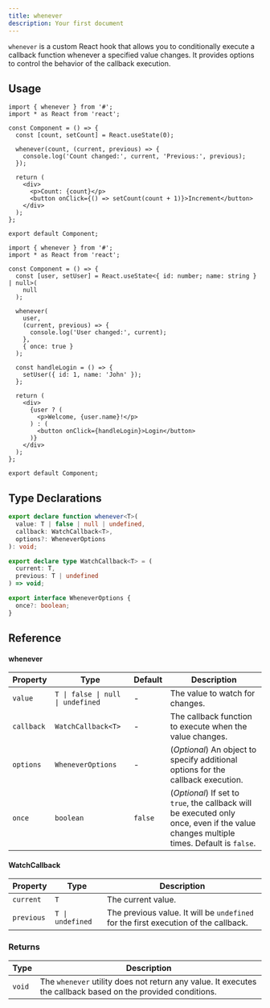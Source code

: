 ```yaml
---
title: whenever
description: Your first document
---
```


`whenever` is a custom React hook that allows you to conditionally execute a callback function whenever a specified value changes. It provides options to control the behavior of the callback execution.

## Usage

```tsx
import { whenever } from '#';
import * as React from 'react';

const Component = () => {
  const [count, setCount] = React.useState(0);

  whenever(count, (current, previous) => {
    console.log('Count changed:', current, 'Previous:', previous);
  });

  return (
    <div>
      <p>Count: {count}</p>
      <button onClick={() => setCount(count + 1)}>Increment</button>
    </div>
  );
};

export default Component;
```

```tsx
import { whenever } from '#';
import * as React from 'react';

const Component = () => {
  const [user, setUser] = React.useState<{ id: number; name: string } | null>(
    null
  );

  whenever(
    user,
    (current, previous) => {
      console.log('User changed:', current);
    },
    { once: true }
  );

  const handleLogin = () => {
    setUser({ id: 1, name: 'John' });
  };

  return (
    <div>
      {user ? (
        <p>Welcome, {user.name}!</p>
      ) : (
        <button onClick={handleLogin}>Login</button>
      )}
    </div>
  );
};

export default Component;
```

## Type Declarations

```ts
export declare function whenever<T>(
  value: T | false | null | undefined,
  callback: WatchCallback<T>,
  options?: WheneverOptions
): void;

export declare type WatchCallback<T> = (
  current: T,
  previous: T | undefined
) => void;

export interface WheneverOptions {
  once?: boolean;
}
```

## Reference

#### whenever

| Property   | Type                              | Default | Description                                                                                                                           |
| ---------- | --------------------------------- | ------- | ------------------------------------------------------------------------------------------------------------------------------------- |
| `value`    | `T \| false \| null \| undefined` | -       | The value to watch for changes.                                                                                                       |
| `callback` | `WatchCallback<T>`                | -       | The callback function to execute when the value changes.                                                                              |
| `options`  | `WheneverOptions`                 | -       | (_Optional_) An object to specify additional options for the callback execution.                                                      |
| `once`     | `boolean`                         | `false` | (_Optional_) If set to `true`, the callback will be executed only once, even if the value changes multiple times. Default is `false`. |

#### WatchCallback

| Property   | Type             | Description                                                                         |
| ---------- | ---------------- | ----------------------------------------------------------------------------------- |
| `current`  | `T`              | The current value.                                                                  |
| `previous` | `T \| undefined` | The previous value. It will be `undefined` for the first execution of the callback. |

### Returns

| Type   | Description                                                                                                  |
| ------ | ------------------------------------------------------------------------------------------------------------ |
| `void` | The `whenever` utility does not return any value. It executes the callback based on the provided conditions. |